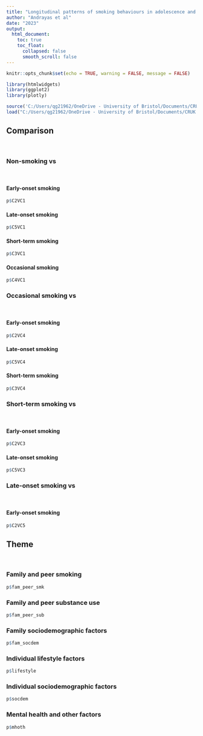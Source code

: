 ---
title: "Longitudinal patterns of smoking behaviours in adolescence and early adulthood and their association with modifiable and sociodemographic risk factors - Interactive plots"
author: "Andrayas et al"
date: "2023"
output: 
  html_document:
    toc: true
    toc_float:
      collapsed: false
      smooth_scroll: false
---
```{r setup, include=FALSE}
knitr::opts_chunk$set(echo = TRUE, warning = FALSE, message = FALSE)
```

```{r load-packages, include=FALSE}
library(htmlwidgets)
library(ggplot2)
library(plotly)
```

```{r, echo=FALSE, message=FALSE}
source('C:/Users/qg21962/OneDrive - University of Bristol/Documents/CRUK smoking vaping/Longitudinal smoking/Scripts/int_plts_all_html.R')
load("C:/Users/qg21962/OneDrive - University of Bristol/Documents/CRUK smoking vaping/Longitudinal smoking/Figures/int_plts_all.Rda")
```

## Comparison  
<br>

### Non-smoking vs
<br>

#### Early-onset smoking

```{r, fig.width=3, fig.height=2, dpi=300, echo=FALSE, message=FALSE, results='asis'}
p$C2VC1
```

#### Late-onset smoking

```{r, fig.width=3, fig.height=2, dpi=300, echo=FALSE, message=FALSE, results='asis'}
p$C5VC1
```

#### Short-term smoking

```{r, fig.width=3, fig.height=2, dpi=300, echo=FALSE, message=FALSE, results='asis'}
p$C3VC1
```

#### Occasional smoking

```{r, fig.width=3, fig.height=2, dpi=300, echo=FALSE, message=FALSE, results='asis'}
p$C4VC1
```

### Occasional smoking vs
<br>

#### Early-onset smoking

```{r, fig.width=3, fig.height=2, dpi=300, echo=FALSE, message=FALSE, results='asis'}
p$C2VC4
```

#### Late-onset smoking

```{r, fig.width=3, fig.height=2, dpi=300, echo=FALSE, message=FALSE, results='asis'}
p$C5VC4
```

#### Short-term smoking

```{r, fig.width=3, fig.height=2, dpi=300, echo=FALSE, message=FALSE, results='asis'}
p$C3VC4
```

### Short-term smoking vs
<br>

#### Early-onset smoking

```{r, fig.width=3, fig.height=2, dpi=300, echo=FALSE, message=FALSE, results='asis'}
p$C2VC3
```

#### Late-onset smoking

```{r, fig.width=3, fig.height=2, dpi=300, echo=FALSE, message=FALSE, results='asis'}
p$C5VC3
```

### Late-onset smoking vs
<br>

#### Early-onset smoking

```{r, fig.width=3, fig.height=2, dpi=300, echo=FALSE, message=FALSE, results='asis'}
p$C2VC5
```

## Theme
<br>

### Family and peer smoking

```{r, fig.width=3, fig.height=4, dpi=300, echo=FALSE, message=FALSE, results='asis'}
p$fam_peer_smk
```

### Family and peer substance use

```{r, fig.width=3, fig.height=4, dpi=300, echo=FALSE, message=FALSE, results='asis'}
p$fam_peer_sub
```

### Family sociodemographic factors

```{r, fig.width=3, fig.height=4, dpi=300, echo=FALSE, message=FALSE, results='asis'}
p$fam_socdem
```

### Individual lifestyle factors

```{r, fig.width=3, fig.height=4, dpi=300, echo=FALSE, message=FALSE, results='asis'}
p$lifestyle
```

### Individual sociodemographic factors

```{r, fig.width=3, fig.height=4, dpi=300, echo=FALSE, message=FALSE, results='asis'}
p$socdem
```

### Mental health and other factors

```{r, fig.width=3, fig.height=4, dpi=300, echo=FALSE, message=FALSE, results='asis'}
p$mhoth
```
